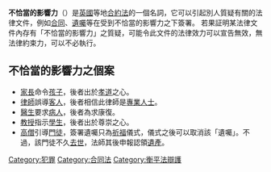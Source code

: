{{noteTA
|1 = zh-hans:合同;zh-hk:合約;zh-tw:契約;
}}
{{Contract law}}

'''不恰當的影響力'''（{{lang-en|'''undue influence'''}}）是[[英國|英國]]等地[[合約法|合約法]]的一個名詞，它可以引起別人質疑有關的法律文件，例如[[合同|合同]]、[[遺囑|遺囑]]等在受到不恰當的影響力之下簽署。 若果証明某法律文件內存有「不恰當的影響力」之質疑，可能令此文件的法律效力可以宣告無效，無法律約束力，可以不必執行。

== 不恰當的影響力之個案 ==
* [[家長|家長]]命令[[孩子|孩子]]，後者出於[[孝道|孝道]]之心。
* [[律師|律師]]誤導[[客人|客人]]，後者相信此律師是[[專業人士|專業人士]]。
* [[醫生|醫生]]要求[[病人|病人]]，後者為求康復。
* [[教授|教授]]指示[[學生|學生]]，後者出於尊崇之心。
* [[祈福黨|高僧]]引導[[門徒|門徒]]，簽署遺囑只為[[祈福|祈福]]儀式，儀式之後可以取消該「遺囑」。不過，該門徒不久[[死亡|去世]]，法師其後申報認領[[遺產|遺產]]。
{{Crime-stub}}

[[Category:犯罪|Category:犯罪]]
[[Category:合同法|Category:合同法]]
[[Category:衡平法辯護|Category:衡平法辯護]]